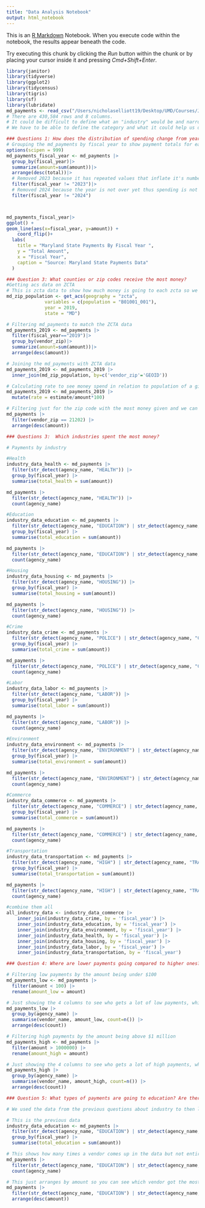 ```yaml
---
title: "Data Analysis Notebook"
output: html_notebook
---
```


This is an [R Markdown](http://rmarkdown.rstudio.com) Notebook. When you execute code within the notebook, the results appear beneath the code. 

Try executing this chunk by clicking the *Run* button within the chunk or by placing your cursor inside it and pressing *Cmd+Shift+Enter*. 

```r
library(janitor)
library(tidyverse)
library(ggplot2)
library(tidycensus)
library(tigris)
library(sf)
library(lubridate)
md_payments <- read_csv("/Users/nicholaselliott19/Desktop/UMD/Courses/JOUR472/JOUR472_fall2023/major_assignments/data_analysis/State_of_Maryland_Payments_Data__FY2008_to_FY2024.csv")|> clean_names()
# There are 430,584 rows and 8 columns.
# It could be difficult to define what an "industry" would be and narrowing down the differences like mental health vs. medical health.
# We have to be able to define the category and what it could help us define. 
```
```r
### Questions 1: How does the distribution of spending change from year to year?
# Grouping the md_payments by fiscal year to show payment totals for each year
options(scipen = 999)
md_payments_fiscal_year <- md_payments |>
  group_by(fiscal_year)|>
  summarize(amount=sum(amount))|>
  arrange(desc(total))|>
  # Removed 2023 because it has repeated values that inflate it's number
  filter(fiscal_year != "2023")|>
  # Removed 2024 because the year is not over yet thus spending is not comparable
  filter(fiscal_year != "2024")



md_payments_fiscal_year|>
ggplot() +
geom_line(aes(x=fiscal_year, y=amount)) +
    coord_flip()+
  labs(
    title = "Maryland State Payments By Fiscal Year ",
    y = "Total Amount",
    x = "Fiscal Year",
    caption = "Source: Maryland State Payments Data"
  )
```
```r
### Question 3: What counties or zip codes receive the most money?
#Getting acs data on ZCTA
# This is zcta data to show how much money is going to each zcta so we can see where money is most allocated
md_zip_population <- get_acs(geography = "zcta",
              variables = c(population = "B01001_001"),
              year = 2019,
              state = "MD")
```

```r
# Filtering md_payments to match the ZCTA data
md_payments_2019 <- md_payments |>
  filter(fiscal_year=="2019")|>
  group_by(vendor_zip)|>
  summarize(amount=sum(amount))|>
  arrange(desc(amount))
```

```r
# Joining the md_payments with ZCTA data
md_payments_2019 <- md_payments_2019 |>
  inner_join(md_zip_population, by=c('vendor_zip'='GEOID'))
```

```r
# Calculating rate to see money spend in relation to population of a given zip code
md_payments_2019 <- md_payments_2019 |>
  mutate(rate = estimate/amount*100)
```

```r
# Filtering just for the zip code with the most money given and we can see Baltimore County Public Schools as getting the most money
md_payments |>
  filter(vendor_zip == 21202) |>
  arrange(desc(amount))
```

```r
### Questions 3:  Which industries spent the most money?

# Payments by industry

#Health
industry_data_health <- md_payments |>
  filter(str_detect(agency_name, "HEALTH")) |>
  group_by(fiscal_year) |>
  summarise(total_health = sum(amount))

md_payments |>
  filter(str_detect(agency_name, "HEALTH")) |>
  count(agency_name)

#Education
industry_data_education <- md_payments |>
  filter(str_detect(agency_name, "EDUCATION") | str_detect(agency_name, "SCHOOL")) |>
  group_by(fiscal_year) |>
  summarise(total_education = sum(amount))

md_payments |>
  filter(str_detect(agency_name, "EDUCATION") | str_detect(agency_name, "SCHOOL")) |>
  count(agency_name)

#Housing
industry_data_housing <- md_payments |>
  filter(str_detect(agency_name, "HOUSING")) |>
  group_by(fiscal_year) |>
  summarise(total_housing = sum(amount))

md_payments |>
  filter(str_detect(agency_name, "HOUSING")) |>
  count(agency_name)

#Crime
industry_data_crime <- md_payments |>
  filter(str_detect(agency_name, "POLICE") | str_detect(agency_name, "CRIME") | str_detect(agency_name, "SAFETY")) |>
  group_by(fiscal_year) |>
  summarise(total_crime = sum(amount))

md_payments |>
  filter(str_detect(agency_name, "POLICE") | str_detect(agency_name, "CRIME") | str_detect(agency_name, "SAFETY")) |>
  count(agency_name)

#Labor
industry_data_labor <- md_payments |>
  filter(str_detect(agency_name, "LABOR")) |>
  group_by(fiscal_year) |>
  summarise(total_labor = sum(amount))

md_payments |>
  filter(str_detect(agency_name, "LABOR")) |>
  count(agency_name)

#Environment
industry_data_environment <- md_payments |>
  filter(str_detect(agency_name, "ENVIRONMENT") | str_detect(agency_name, "AGRICULTURE")) |>
  group_by(fiscal_year) |>
  summarise(total_environment = sum(amount))

md_payments |>
  filter(str_detect(agency_name, "ENVIRONMENT") | str_detect(agency_name, "AGRICULTURE")) |>
  count(agency_name)

#Commerce
industry_data_commerce <- md_payments |>
  filter(str_detect(agency_name, "COMMERCE") | str_detect(agency_name, "COMPTROLLER")) |>
  group_by(fiscal_year) |>
  summarise(total_commerce = sum(amount))

md_payments |>
  filter(str_detect(agency_name, "COMMERCE") | str_detect(agency_name, "COMPTROLLER")) |>
  count(agency_name)

#Transportation
industry_data_transportation <- md_payments |>
  filter(str_detect(agency_name, "HIGH") | str_detect(agency_name, "TRANS") | str_detect(agency_name, "MDOT")) |>
  group_by(fiscal_year) |>
  summarise(total_transportation = sum(amount))

md_payments |>
  filter(str_detect(agency_name, "HIGH") | str_detect(agency_name, "TRANS") | str_detect(agency_name, "MDOT")) |>
  count(agency_name)

#combine them all
all_industry_data <- industry_data_commerce |>
    inner_join(industry_data_crime, by = 'fiscal_year') |>
    inner_join(industry_data_education, by = 'fiscal_year') |>
    inner_join(industry_data_environment, by = 'fiscal_year') |>
    inner_join(industry_data_health, by = 'fiscal_year') |>
    inner_join(industry_data_housing, by = 'fiscal_year') |>
    inner_join(industry_data_labor, by = 'fiscal_year') |>
    inner_join(industry_data_transportation, by = 'fiscal_year')
```
```r
### Question 4: Where are lower payments going compared to higher ones?

# Filtering low payments by the amount being under $100
md_payments_low <- md_payments |>
  filter(amount < 100) |>
  rename(amount_low = amount)

# Just showing the 4 columns to see who gets a lot of low payments, which is the Maryland State Department of Education
md_payments_low |>
  group_by(agency_name) |>
  summarise(vendor_name, amount_low, count=n()) |>
  arrange(desc(count))

# Filtering high payments by the amount being above $1 million
md_payments_high <- md_payments |>
  filter(amount > 1000000) |>
  rename(amount_high = amount)

# Just showing the 4 columns to see who gets a lot of high payments, which is The Maryland Department of Health 
md_payments_high |> 
  group_by(agency_name) |>
  summarise(vendor_name, amount_high, count=n()) |>
  arrange(desc(count))
```
```r
### Question 5: What types of payments are going to education? Are there differences in which systems receive more/less money

# We used the data from the previous questions about industry to then look closer at the education sector

# This is the previous data
industry_data_education <- md_payments |>
  filter(str_detect(agency_name, "EDUCATION") | str_detect(agency_name, "SCHOOL")) |>
  group_by(fiscal_year) |>
  summarise(total_education = sum(amount))

# This shows how many times a vendor comes up in the data but not entirely showing if they got the most money
md_payments |>
  filter(str_detect(agency_name, "EDUCATION") | str_detect(agency_name, "SCHOOL")) |>
  count(agency_name)

# This just arranges by amount so you can see which vendor got the most money, in this case, Mount Rainier Police Department
md_payments |>
  filter(str_detect(agency_name, "EDUCATION") | str_detect(agency_name, "SCHOOL")) |>
  arrange(desc(amount))
```

